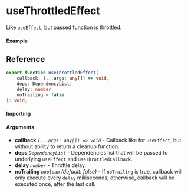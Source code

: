 # useThrottledEffect

Like `useEffect`, but passed function is throttled.

#### Example

## Reference

```ts
export function useThrottledEffect(
	callback: (...args: any[]) => void,
	deps: DependencyList,
	delay: number,
	noTrailing = false
): void;
```

#### Importing

#### Arguments

- **callback** _`(...args: any[]) => void`_ - Callback like for `useEffect`, but without ability to
  return a cleanup function.
- **deps** _`DependencyList`_ - Dependencies list that will be passed to underlying `useEffect` and
  `useThrottledCallback`.
- **delay** _`number`_ - Throttle delay.
- **noTrailing** _`boolean`_ _(default: false)_ - If `noTrailing` is true, callback will only
  execute every `delay` milliseconds, otherwise, callback will be executed once, after the last
  call.
